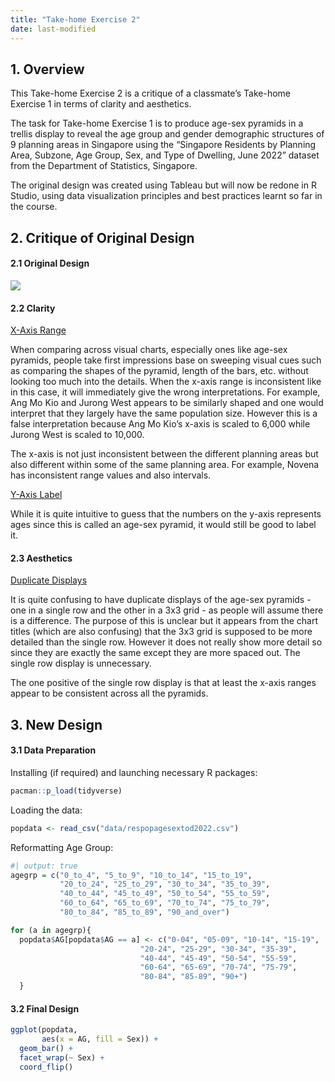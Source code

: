 ```yaml
---
title: "Take-home Exercise 2"
date: last-modified
---
```


## **1. Overview**

This Take-home Exercise 2 is a critique of a classmate's Take-home Exercise 1 in terms of clarity and aesthetics.

The task for Take-home Exercise 1 is to produce age-sex pyramids in a trellis display to reveal the age group and gender demographic structures of 9 planning areas in Singapore using the "Singapore Residents by Planning Area, Subzone, Age Group, Sex, and Type of Dwelling, June 2022" dataset from the Department of Statistics, Singapore.

The original design was created using Tableau but will now be redone in R Studio, using data visualization principles and best practices learnt so far in the course.

## **2. Critique of Original Design**

#### **2.1 Original Design**

![](images/Original%20Design.png)

#### **2.2 Clarity**

[X-Axis Range]{.underline}

When comparing across visual charts, especially ones like age-sex pyramids, people take first impressions base on sweeping visual cues such as comparing the shapes of the pyramid, length of the bars, etc. without looking too much into the details. When the x-axis range is inconsistent like in this case, it will immediately give the wrong interpretations. For example, Ang Mo Kio and Jurong West appears to be similarly shaped and one would interpret that they largely have the same population size. However this is a false interpretation because Ang Mo Kio's x-axis is scaled to 6,000 while Jurong West is scaled to 10,000.

The x-axis is not just inconsistent between the different planning areas but also different within some of the same planning area. For example, Novena has inconsistent range values and also intervals.

[Y-Axis Label]{.underline}

While it is quite intuitive to guess that the numbers on the y-axis represents ages since this is called an age-sex pyramid, it would still be good to label it.

#### **2.3 Aesthetics**

[Duplicate Displays]{.underline}

It is quite confusing to have duplicate displays of the age-sex pyramids - one in a single row and the other in a 3x3 grid - as people will assume there is a difference. The purpose of this is unclear but it appears from the chart titles (which are also confusing) that the 3x3 grid is supposed to be more detailed than the single row. However it does not really show more detail so since they are exactly the same except they are more spaced out. The single row display is unnecessary.

The one positive of the single row display is that at least the x-axis ranges appear to be consistent across all the pyramids.

## **3. New Design**

#### **3.1 Data Preparation**

Installing (if required) and launching necessary R packages:

```r
pacman::p_load(tidyverse)
```

Loading the data:

```r
popdata <- read_csv("data/respopagesextod2022.csv")
```

Reformatting Age Group:

```r
#| output: true
agegrp = c("0_to_4", "5_to_9", "10_to_14", "15_to_19", 
           "20_to_24", "25_to_29", "30_to_34", "35_to_39", 
           "40_to_44", "45_to_49", "50_to_54", "55_to_59",
           "60_to_64", "65_to_69", "70_to_74", "75_to_79", 
           "80_to_84", "85_to_89", "90_and_over")

for (a in agegrp){
  popdata$AG[popdata$AG == a] <- c("0-04", "05-09", "10-14", "15-19",
                             "20-24", "25-29", "30-34", "35-39",
                             "40-44", "45-49", "50-54", "55-59",
                             "60-64", "65-69", "70-74", "75-79",
                             "80-84", "85-89", "90+")
  }
```

#### **3.2 Final Design**

```r
ggplot(popdata, 
       aes(x = AG, fill = Sex)) + 
  geom_bar() +
  facet_wrap(~ Sex) +
  coord_flip()
```
